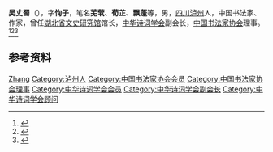 '''吴丈蜀'''（{{bd|1919年||2006年}}），字'''恂子'''，笔名'''芜茕'''、'''荀芷'''、'''飘蓬'''等，男，[[四川|四川]][[泸州|泸州]]人，中国书法家、作家，曾任[[湖北省文史研究馆|湖北省文史研究馆]]馆长，[[中华诗词学会|中华诗词学会]]副会长，[[中国书法家协会|中国书法家协会]]理事。<ref>{{Cite book|title=20世纪中华人物名字号辞典|author=周家珍编著|publisher=法律出版社|year=2000|isbn=9787503628320|location=北京|pages=}}</ref><ref>{{Cite book|title=中国近现代人物别名词典|author=徐为民编|publisher=沈阳出版社|year=1993|isbn=|location=沈阳|pages=}}</ref><ref>{{Cite book|title=中华当代文化名人大辞典|author=张品兴, 殷登祥, 陈有进等主编|publisher=中国广播电视出版社|year=1992|isbn=9787504315137|location=北京|pages=}}</ref>

== 参考资料 ==
{{reflist}}

{{中国人物小作品}}
{{Navboxes
| title  = 吴丈蜀在[[中华诗词学会|中华诗词学会]]的职务
| list1  =
{{中华诗词学会第一届理事会}}
{{中华诗词学会第二届理事会}}
}}
{{Navboxes 
| title  = 吴丈蜀在[[中国书法家协会|中国书法家协会]]的职务
| list1  =
{{中国书法家协会第一届理事会}}
{{中国书法家协会第二届理事会}}
}}

{{Authority control}}
{{DEFAULTSORT:Wu吴}}
[[Category:吴姓|Zhang]]
[[Category:泸州人|Category:泸州人]]
[[Category:中国书法家协会会员|Category:中国书法家协会会员]]
[[Category:中国书法家协会理事|Category:中国书法家协会理事]]
[[Category:中华诗词学会会员|Category:中华诗词学会会员]]
[[Category:中华诗词学会副会长|Category:中华诗词学会副会长]]
[[Category:中华诗词学会顾问|Category:中华诗词学会顾问]]